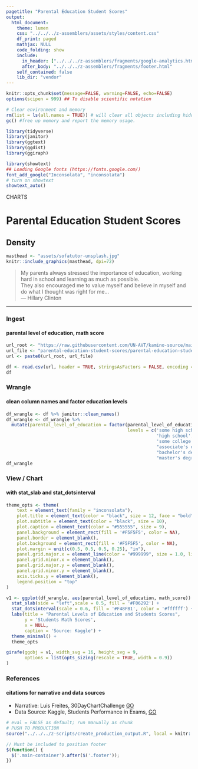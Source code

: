 ```yaml
---
pagetitle: "Parental Education Student Scores"
output:
  html_document:
    theme: lumen
    css: "../../../z-assemblers/assets/styles/content.css"
    df_print: paged
    mathjax: NULL
    code_folding: show
    include:
      in_header: ["../../../z-assemblers/fragments/google-analytics.html", "../../../z-assemblers/fragments/header.html"]
      after_body: "../../../z-assemblers/fragments/footer.html"
    self_contained: false
    lib_dir: "vendor"
---
```


```r

knitr::opts_chunk$set(message=FALSE, warning=FALSE, echo=FALSE)
options(scipen = 999) ## To disable scientific notation

# Clear environment and memory
rm(list = ls(all.names = TRUE)) # will clear all objects including hidden objects.
gc() #free up memory and report the memory usage.

library(tidyverse)
library(janitor)
library(ggtext)
library(ggdist)
library(ggiraph)

library(showtext)
## Loading Google fonts (https://fonts.google.com/)
font_add_google("Inconsolata", "inconsolata")
# turn on showtext
showtext_auto()

```


<div class="activity">
CHARTS  
</div>

# Parental Education Student Scores
## Density

```r

masthead <- "assets/sofatutor-unsplash.jpg"
knitr::include_graphics(masthead, dpi=72)

```


> My parents always stressed the importance of education, working hard in school and learning as much as possible.\
  They also encouraged me to value myself and believe in myself and do what I thought was right for me...\
--- Hillary Clinton\

***

### Ingest
#### parental level of education, math score

```r

url_root <- "https://raw.githubusercontent.com/UN-AVT/kamino-source/main/sources/0-shared/data/"
url_file <- "parental-education-student-scores/parental-education-student-scores.csv"
url <- paste0(url_root, url_file)

df <- read.csv(url, header = TRUE, stringsAsFactors = FALSE, encoding = "UTF-8")
df

```


### Wrangle
#### clean column names and factor education levels

```r

df_wrangle <- df %>% janitor::clean_names()
df_wrangle <- df_wrangle %>%
  mutate(parental_level_of_education = factor(parental_level_of_education, 
                                              levels = c('some high school',
                                                         'high school',
                                                         'some college',
                                                         "associate's degree",
                                                         "bachelor's degree",
                                                         "master's degree")))
df_wrangle

```


### View / Chart
#### with stat_slab and stat_dotsinterval


```r

theme_opts <- theme(
    text = element_text(family = "inconsolata"), 
    plot.title = element_text(color = "black", size = 12, face = "bold"),
    plot.subtitle = element_text(color = "black", size = 10),
    plot.caption = element_text(color = "#555555", size = 9),
    panel.background = element_rect(fill = '#F5F5F5', color = NA),
    panel.border = element_blank(),
    plot.background = element_rect(fill = '#F5F5F5', color = NA),
    plot.margin = unit(c(0.5, 0.5, 0.5, 0.25), "in"),
    panel.grid.major.x = element_line(color = "#999999", size = 1.0, linetype = "dotted"),
    panel.grid.minor.x = element_blank(),
    panel.grid.major.y = element_blank(),
    panel.grid.minor.y = element_blank(),
    axis.ticks.y = element_blank(),
    legend.position = "top"
)

v1 <- ggplot(df_wrangle, aes(parental_level_of_education, math_score)) +
  stat_slab(side = "left",scale = 0.5, fill = '#F06292') +
  stat_dotsinterval(scale = 0.6, fill = '#F48FB1', color = '#ffffff') +
  labs(title = "Parental Levels of Education and Students Scores",
       y = 'Students Math Scores',
       x = NULL,
       caption = 'Source: Kaggle') +
  theme_minimal() +
  theme_opts

girafe(ggobj = v1, width_svg = 16, height_svg = 9,
       options = list(opts_sizing(rescale = TRUE, width = 0.9))
)

```

### References
#### citations for narrative and data sources


* Narrative: Luis Freites, 30DayChartChallenge [GO](https://github.com/luisfrein/-30DayChartChallenge/tree/master/D27.Educational){target="_blank"}
* Data Source: Kaggle, Students Performance in Exams, [GO](https://www.kaggle.com/spscientist/students-performance-in-exams){target="_blank"}

```r

# eval = FALSE as default; run manually as chunk
# PUSH TO PRODUCTION
source("../../../z-scripts/create_production_output.R", local = knitr::knit_global())

```



```js

// Must be included to position footer
$(function() {
  $('.main-container').after($('.footer'));
})

```

